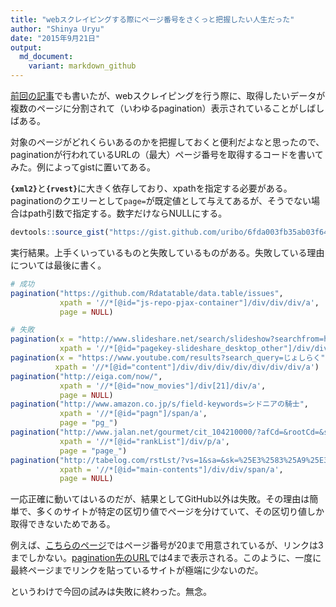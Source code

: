```yaml
---
title: "webスクレイピングする際にページ番号をさくっと把握したい人生だった"
author: "Shinya Uryu"
date: "2015年9月21日"
output: 
  md_document:
    variant: markdown_github
---
```


[前回の記事](http://uribo.hatenablog.com/entry/2015/09/20/073404)でも書いたが、webスクレイピングを行う際に、取得したいデータが複数のページに分割されて（いわゆるpagination）表示されていることがしばしばある。

対象のページがどれくらいあるのかを把握しておくと便利だよなと思ったので、paginationが行われているURLの（最大）ページ番号を取得するコードを書いてみた。例によってgistに置いてある。

**`{xml2}`**と**`{rvest}`**に大きく依存しており、xpathを指定する必要がある。paginationのクエリーとして`page=`が既定値として与えてあるが、そうでない場合はpath引数で指定する。数字だけならNULLにする。

```r
devtools::source_gist("https://gist.github.com/uribo/6fda003fb35ab03f64f4")
```

実行結果。上手くいっているものと失敗しているものがある。失敗している理由については最後に書く。

```r
# 成功
pagination("https://github.com/Rdatatable/data.table/issues",
           xpath = '//*[@id="js-repo-pjax-container"]/div/div/div/a',
           page = NULL)

# 失敗
pagination(x = "http://www.slideshare.net/search/slideshow?searchfrom=header&q=data",
           xpath = '//*[@id="pagekey-slideshare_desktop_other"]/div/div/div/div/div/div/div/ul/li/a')
pagination(x = "https://www.youtube.com/results?search_query=じょしらく",
          xpath = '//*[@id="content"]/div/div/div/div/div/div/div/a')
pagination("http://eiga.com/now/",
           xpath = '//*[@id="now_movies"]/div[21]/div/a',
           page = NULL)
pagination("http://www.amazon.co.jp/s/field-keywords=シドニアの騎士",
           xpath = '//*[@id="pagn"]/span/a',
           page = "pg_")
pagination("http://www.jalan.net/gourmet/cit_104210000/?afCd=&rootCd=&screenId=OUW2203",
           xpath = '//*[@id="rankList"]/div/p/a',
           page = "page_")
pagination("http://tabelog.com/rstLst/?vs=1&sa=&sk=%25E3%2583%25A9%25E3%2583%2586%25E3%2582%25A2%25E3%2583%25BC%25E3%2583%2588&lid=top_navi1&svd=20150920&svt=2330&svps=2&hfc=1&sw=%25E3%2583%25A9%25E3%2583%2586%25E3%2582%25A2%25E3%2583%25BC%25E3%2583%2588",
           xpath = '//*[@id="main-contents"]/div/div/span/a',
           page = NULL)
```

一応正確に動いてはいるのだが、結果としてGitHub以外は失敗。その理由は簡単で、多くのサイトが特定の区切り値でページを分けていて、その区切り値しか取得できないためである。

例えば、[こちらのページ](http://www.amazon.co.jp/s/field-keywords=シドニアの騎士)ではページ番号が20まで用意されているが、リンクは3までしかない。[pagination先のURL](http://www.amazon.co.jp/s/page=3&keywords=シドニアの騎士)では4まで表示される。このように、一度に最終ページまでリンクを貼っているサイトが極端に少ないのだ。

というわけで今回の試みは失敗に終わった。無念。
